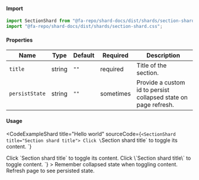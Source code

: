 
#### Import

```jsx
import SectionShard from "@fa-repo/shard-docs/dist/shards/section-shard";
import "@fa-repo/shard-docs/dist/shards/section-shard.css";
```

#### Properties

| Name       | Type    | Default  | Required  | Description           |
|------------|---------|----------|-----------|-----------------------|
| `title`  | string  | `""`   | required  | Title of the section. |
| `persistState`  | string  | `""`   | sometimes  | Provide a custom id to persist collapsed state on page refresh. |

#### Usage

<CodeExampleShard
  title="Hello world"
  sourceCode={`<SectionShard title="Section shard title">
Click \`Section shard title\` to toggle its content.
</SectionShard>`}
>
  <SectionShard title="Section shard title">
    Click `Section shard title` to toggle its content.
  </SectionShard>
</CodeExampleShard>
<CodeExampleShard
  title="Remember collapsed state by assigning a custom ID to `persistState`."
  sourceCode={`<SectionShard title="Section shard title" persistState="abcdef">
Click \`Section shard title\` to toggle content.
</SectionShard>`}
>
  <SectionShard title="Section shard title" persistState="abcdef">
    Remember collapsed state when toggling content. Refresh page to see persisted state.
  </SectionShard>
</CodeExampleShard>